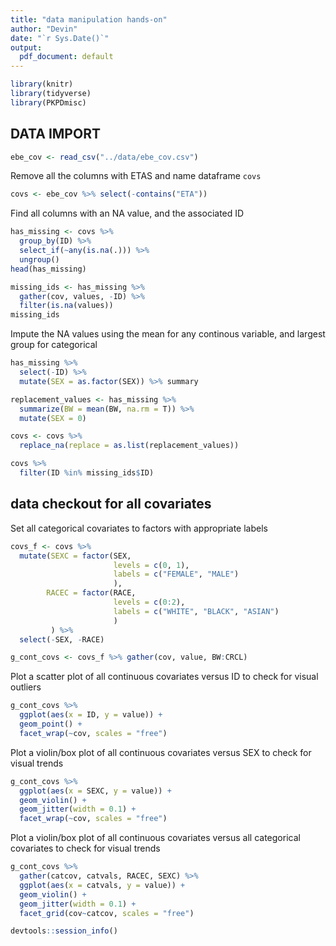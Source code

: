 ```yaml
---
title: "data manipulation hands-on"
author: "Devin"
date: "`r Sys.Date()`"
output:
  pdf_document: default
---
```


```r
library(knitr)
library(tidyverse)
library(PKPDmisc)
```

## DATA IMPORT

```r
ebe_cov <- read_csv("../data/ebe_cov.csv")
```

Remove all the columns with ETAS and name dataframe `covs`

```r
covs <- ebe_cov %>% select(-contains("ETA"))
```

Find all columns with an NA value, and the associated ID

```r
has_missing <- covs %>% 
  group_by(ID) %>%
  select_if(~any(is.na(.))) %>%
  ungroup()
head(has_missing)

missing_ids <- has_missing %>%
  gather(cov, values, -ID) %>%
  filter(is.na(values))
missing_ids
```

Impute the NA values using the mean for any continous variable, and largest group for categorical

```r
has_missing %>%
  select(-ID) %>%
  mutate(SEX = as.factor(SEX)) %>% summary
```

```r
replacement_values <- has_missing %>% 
  summarize(BW = mean(BW, na.rm = T)) %>% 
  mutate(SEX = 0)
```

```r
covs <- covs %>% 
  replace_na(replace = as.list(replacement_values)) 
```


```r
covs %>%
  filter(ID %in% missing_ids$ID)
```

## data checkout for all covariates

Set all categorical covariates to factors with appropriate labels

```r
covs_f <- covs %>% 
  mutate(SEXC = factor(SEX, 
                       levels = c(0, 1), 
                       labels = c("FEMALE", "MALE")
                       ),
        RACEC = factor(RACE, 
                       levels = c(0:2), 
                       labels = c("WHITE", "BLACK", "ASIAN")
                       )
         ) %>%
  select(-SEX, -RACE)
```

```r
g_cont_covs <- covs_f %>% gather(cov, value, BW:CRCL)
```

Plot a scatter plot of all continuous covariates versus ID to check for visual outliers

```r
g_cont_covs %>%
  ggplot(aes(x = ID, y = value)) +
  geom_point() +
  facet_wrap(~cov, scales = "free")
```

Plot a violin/box plot of all continuous covariates versus SEX to check for visual trends 

```r
g_cont_covs %>%
  ggplot(aes(x = SEXC, y = value)) +
  geom_violin() +
  geom_jitter(width = 0.1) +
  facet_wrap(~cov, scales = "free")
```

Plot a violin/box plot of all continuous covariates versus all categorical covariates to check for visual trends 

```r
g_cont_covs %>%
  gather(catcov, catvals, RACEC, SEXC) %>%
  ggplot(aes(x = catvals, y = value)) +
  geom_violin() +
  geom_jitter(width = 0.1) +
  facet_grid(cov~catcov, scales = "free")
```

```r
devtools::session_info()
```

